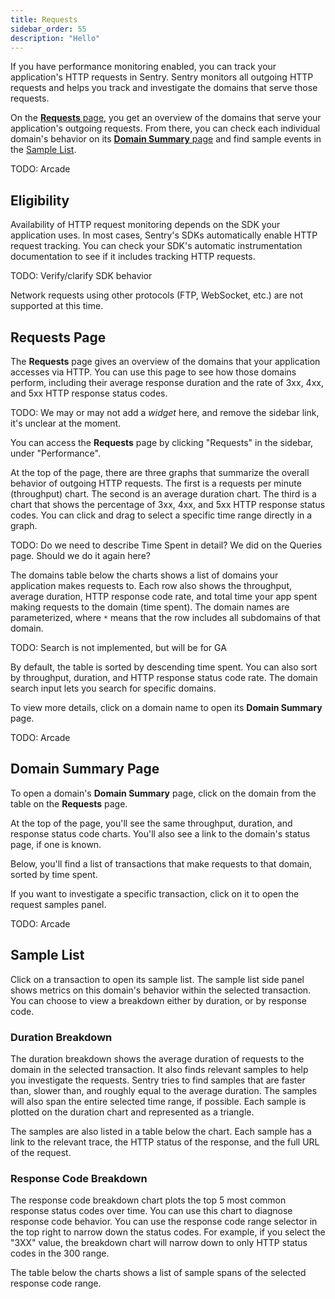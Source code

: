 ```yaml
---
title: Requests
sidebar_order: 55
description: "Hello"
---
```


If you have performance monitoring enabled, you can track your application's HTTP requests in Sentry. Sentry monitors all outgoing HTTP requests and helps you track and investigate the domains that serve those requests.

On the [**Requests** page](#requests-page), you get an overview of the domains that serve your application's outgoing requests. From there, you can check each individual domain's behavior on its [**Domain Summary** page](#domain-summary-page) and find sample events in the [Sample List](#sample-list).

TODO: Arcade

## Eligibility

Availability of HTTP request monitoring depends on the SDK your application uses. In most cases, Sentry's SDKs automatically enable HTTP request tracking. You can check your SDK's <PlatformLink to="/performance/instrumentation/automatic-instrumentation">automatic instrumentation documentation</PlatformLink> to see if it includes tracking HTTP requests.

TODO: Verify/clarify SDK behavior

Network requests using other protocols (FTP, WebSocket, etc.) are not supported at this time.

## Requests Page

The **Requests** page gives an overview of the domains that your application accesses via HTTP. You can use this page to see how those domains perform, including their average response duration and the rate of 3xx, 4xx, and 5xx HTTP response status codes.

TODO: We may or may not add a _widget_ here, and remove the sidebar link, it's unclear at the moment.

You can access the **Requests** page by clicking "Requests" in the sidebar, under "Performance".

At the top of the page, there are three graphs that summarize the overall behavior of outgoing HTTP requests. The first is a requests per minute (throughput) chart. The second is an average duration chart. The third is a chart that shows the percentage of 3xx, 4xx, and 5xx HTTP response status codes. You can click and drag to select a specific time range directly in a graph.

TODO: Do we need to describe Time Spent in detail? We did on the Queries page. Should we do it again here?

The domains table below the charts shows a list of domains your application makes requests to. Each row also shows the throughput, average duration, HTTP response code rate, and total time your app spent making requests to the domain (time spent). The domain names are parameterized, where `*` means that the row includes all subdomains of that domain.

TODO: Search is not implemented, but will be for GA

By default, the table is sorted by descending time spent. You can also sort by throughput, duration, and HTTP response status code rate. The domain search input lets you search for specific domains.

To view more details, click on a domain name to open its **Domain Summary** page.

TODO: Arcade

## Domain Summary Page

To open a domain's **Domain Summary** page, click on the domain from the table on the **Requests** page.

At the top of the page, you'll see the same throughput, duration, and response status code charts. You'll also see a link to the domain's status page, if one is known.

Below, you'll find a list of transactions that make requests to that domain, sorted by time spent.

If you want to investigate a specific transaction, click on it to open the request samples panel.

TODO: Arcade

## Sample List

Click on a transaction to open its sample list. The sample list side panel shows metrics on this domain's behavior within the selected transaction. You can choose to view a breakdown either by duration, or by response code.

### Duration Breakdown

The duration breakdown shows the average duration of requests to the domain in the selected transaction. It also finds relevant samples to help you investigate the requests. Sentry tries to find samples that are faster than, slower than, and roughly equal to the average duration. The samples will also span the entire selected time range, if possible. Each sample is plotted on the duration chart and represented as a triangle.

The samples are also listed in a table below the chart. Each sample has a link to the relevant trace, the HTTP status of the response, and the full URL of the request.

### Response Code Breakdown

The response code breakdown chart plots the top 5 most common response status codes over time. You can use this chart to diagnose response code behavior. You can use the response code range selector in the top right to narrow down the status codes. For example, if you select the "3XX" value, the breakdown chart will narrow down to only HTTP status codes in the 300 range.

The table below the charts shows a list of sample spans of the selected response code range.
